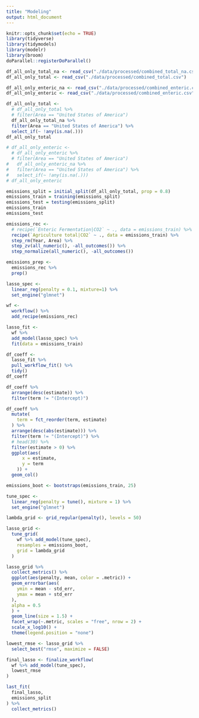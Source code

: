 ```yaml
---
title: "Modeling"
output: html_document
---
```


```r
knitr::opts_chunk$set(echo = TRUE)
library(tidyverse)
library(tidymodels)
library(modelr)
library(broom)
doParallel::registerDoParallel()
```

```r
df_all_only_total_na <- read_csv("./data/processed/combined_total_na.csv")
df_all_only_total <- read_csv("./data/processed/combined_total.csv")

df_all_only_enteric_na <- read_csv("./data/processed/combined_enteric.csv")
df_all_only_enteric <- read_csv("./data/processed/combined_enteric.csv")
```

```r
df_all_only_total <-
  # df_all_only_total %>%
  # filter(Area == "United States of America")
  df_all_only_total_na %>%
  filter(Area == "United States of America") %>%
  select_if(~ !any(is.na(.)))
df_all_only_total

# df_all_only_enteric <-
  # df_all_only_enteric %>%
  # filter(Area == "United States of America")
#   df_all_only_enteric_na %>%
#   filter(Area == "United States of America") %>%
#   select_if(~ !any(is.na(.)))
# df_all_only_enteric
```


```r
emissions_split = initial_split(df_all_only_total, prop = 0.8)
emissions_train = training(emissions_split)
emissions_test = testing(emissions_split)
emissions_train
emissions_test
```

```r
emissions_rec <-
  # recipe(`Enteric Fermentation|CO2` ~ ., data = emissions_train) %>%
  recipe(`Agriculture total|CO2` ~ ., data = emissions_train) %>%
  step_rm(Year, Area) %>%
  step_zv(all_numeric(), -all_outcomes()) %>%
  step_normalize(all_numeric(), -all_outcomes())

emissions_prep <-
  emissions_rec %>%
  prep()
```

```r
lasso_spec <-
  linear_reg(penalty = 0.1, mixture=1) %>%
  set_engine("glmnet")

wf <-
  workflow() %>%
  add_recipe(emissions_rec)

lasso_fit <-
  wf %>%
  add_model(lasso_spec) %>%
  fit(data = emissions_train)

df_coeff <-
  lasso_fit %>%
  pull_workflow_fit() %>%
  tidy()
df_coeff
```

```r
df_coeff %>%
  arrange(desc(estimate)) %>%
  filter(term != "(Intercept)")
```

```r
df_coeff %>% 
  mutate(
    term = fct_reorder(term, estimate)
  ) %>% 
  arrange(desc(abs(estimate))) %>% 
  filter(term != "(Intercept)") %>%
  # head(30) %>%
  filter(estimate > 0) %>%
  ggplot(aes(
      x = estimate,
      y = term
    )) +
  geom_col()
```

```r
emissions_boot <- bootstraps(emissions_train, 25)

tune_spec <-
  linear_reg(penalty = tune(), mixture = 1) %>%
  set_engine("glmnet")

lambda_grid <- grid_regular(penalty(), levels = 50)
```

```r
lasso_grid <-
  tune_grid(
    wf %>% add_model(tune_spec),
    resamples = emissions_boot,
    grid = lambda_grid
  )
```

```r
lasso_grid %>%
  collect_metrics() %>%
  ggplot(aes(penalty, mean, color = .metric)) +
  geom_errorbar(aes(
    ymin = mean - std_err,
    ymax = mean + std_err
  ),
  alpha = 0.5
  ) +
  geom_line(size = 1.5) +
  facet_wrap(~.metric, scales = "free", nrow = 2) +
  scale_x_log10() +
  theme(legend.position = "none")
```

```r
lowest_rmse <- lasso_grid %>%
  select_best("rmse", maximize = FALSE)

final_lasso <- finalize_workflow(
  wf %>% add_model(tune_spec),
  lowest_rmse
)
```

```r
last_fit(
  final_lasso,
  emissions_split
) %>%
  collect_metrics()
```




























